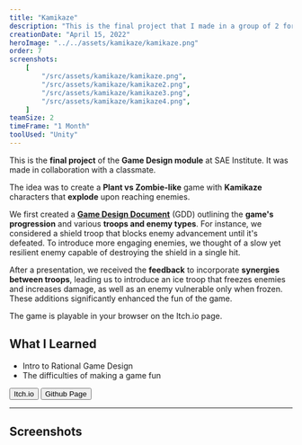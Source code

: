 ```yaml
---
title: "Kamikaze"
description: "This is the final project that I made in a group of 2 for the Game Design module at SAE Institute."
creationDate: "April 15, 2022"
heroImage: "../../assets/kamikaze/kamikaze.png"
order: 7
screenshots:
    [
        "/src/assets/kamikaze/kamikaze.png",
        "/src/assets/kamikaze/kamikaze2.png",
        "/src/assets/kamikaze/kamikaze3.png",
        "/src/assets/kamikaze/kamikaze4.png",
    ]
teamSize: 2
timeFrame: "1 Month"
toolUsed: "Unity"
---
```



This is the **final project** of the **Game Design module** at SAE Institute.
It was made in collaboration with a classmate.

The idea was to create a **Plant vs Zombie-like** game with **Kamikaze** characters that **explode** upon reaching enemies.

We first created a [**Game Design Document**](/kamikaze/GDD_Kamikaze.pdf) (GDD) outlining the **game's progression** and various **troops and enemy types**.
For instance, we considered a shield troop that blocks enemy advancement until it's defeated.
To introduce more engaging enemies, we thought of a slow yet resilient enemy capable of destroying the shield in a single hit.

After a presentation, we received the **feedback** to incorporate **synergies between troops**, leading us to introduce an ice troop that freezes enemies and increases damage, as well as an enemy vulnerable only when frozen.
These additions significantly enhanced the fun of the game.

The game is playable in your browser on the Itch.io page.

## What I Learned

- Intro to Rational Game Design
- The difficulties of making a game fun

<div class="flex">
	<Button href="https://stowy.itch.io/kamikaze">Itch.io</Button>
	<Button href="https://github.com/St0wy/GPA4300-Kamikaze">
		Github Page
	</Button>
</div>

---

## Screenshots


<ScreenshotList screenshots={frontmatter.screenshots} />
